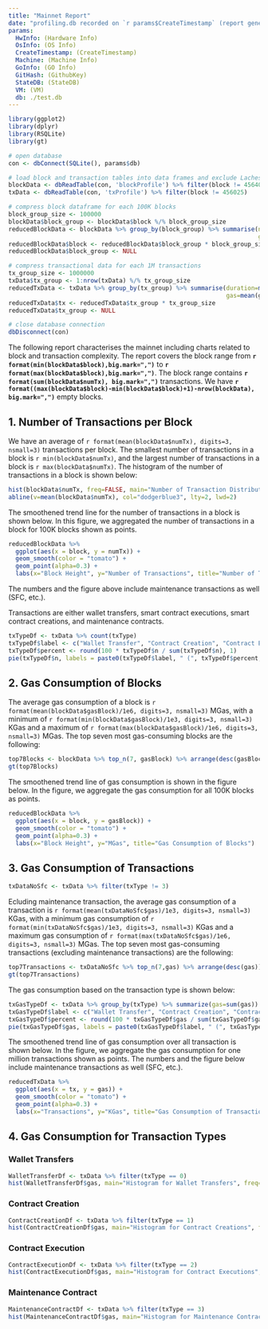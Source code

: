 ```yaml
---
title: "Mainnet Report"
date: "profiling.db recorded on `r params$CreateTimestamp` (report generated on `r Sys.Date()`)"
params:
  HwInfo: (Hardware Info)
  OsInfo: (OS Info)
  CreateTimestamp: (CreateTimestamp)
  Machine: (Machine Info)
  GoInfo: (GO Info)
  GitHash: (GithubKey)
  StateDB: (StateDB)
  VM: (VM)
  db: ./test.db
---
```


```r
library(ggplot2)
library(dplyr)
library(RSQLite)
library(gt)

# open database
con <- dbConnect(SQLite(), params$db)

# load block and transaction tables into data frames and exclude Lachesis' transition block
blockData <- dbReadTable(con, 'blockProfile') %>% filter(block != 4564025)
txData <- dbReadTable(con, 'txProfile') %>% filter(block != 456025)

# compress block dataframe for each 100K blocks
block_group_size <- 100000
blockData$block_group <- blockData$block %/% block_group_size
reducedBlockData <- blockData %>% group_by(block_group) %>% summarise(numTx=mean(numTx),           # average number of transactions
                                                                      gasBlock=mean(gasBlock)/1e6) # average gas (in MGas)
reducedBlockData$block <- reducedBlockData$block_group * block_group_size
reducedBlockData$block_group <- NULL

# compress transactional data for each 1M transactions
tx_group_size <- 1000000
txData$tx_group <- 1:nrow(txData) %/% tx_group_size
reducedTxData <- txData %>% group_by(tx_group) %>% summarise(duration=mean(duration)/1e3,  # average duration (in us)
                                                             gas=mean(gas)/1e3)            # average gas (in KGas)
reducedTxData$tx <- reducedTxData$tx_group * tx_group_size
reducedTxData$tx_group <- NULL

# close database connection
dbDisconnect(con)
```

The following report characterises the mainnet including charts related to block and transaction complexity.
The report covers the block range from **`r format(min(blockData$block),big.mark=",")`**  to **`r format(max(blockData$block),big.mark=",")`**.
The block range contains **`r format(sum(blockData$numTx), big.mark=",")`** transactions.
We have **`r format((max(blockData$block)-min(blockData$block)+1)-nrow(blockData), big.mark=",")`** empty blocks.

## 1. Number of Transactions per Block

We have an average  of `r format(mean(blockData$numTx), digits=3, nsmall=3)` transactions per block.
The smallest number of transactions in a block is `r min(blockData$numTx)`, and the largest number of transactions in a block is `r max(blockData$numTx)`.
The histogram of the number of transactions in a block is shown below:

```r
hist(blockData$numTx, freq=FALSE, main="Number of Transaction Distribution", xlab="Number of Transactions", col="lightblue1"); rug(blockData$numTx)
abline(v=mean(blockData$numTx), col="dodgerblue3", lty=2, lwd=2)
```

The smoothened trend line for the number of transactions in a block is shown below. In this figure, we aggregated the number of transactions in a block for 100K blocks shown as points.

```r
reducedBlockData %>%
  ggplot(aes(x = block, y = numTx)) +
  geom_smooth(color = "tomato") +
  geom_point(alpha=0.3) +
  labs(x="Block Height", y="Number of Transactions", title="Number of Transactions per Block")
```

The numbers and the figure above include maintenance transactions as well (SFC, etc.).

Transactions are either wallet transfers, smart contract executions, smart contract creations, and maintenance contracts.
```r
txTypeDf <- txData %>% count(txType)
txTypeDf$label <- c("Wallet Transfer", "Contract Creation", "Contract Execution", "Maintenance Contract")
txTypeDf$percent <- round(100 * txTypeDf$n / sum(txTypeDf$n), 1)
pie(txTypeDf$n, labels = paste0(txTypeDf$label, " (", txTypeDf$percent, "%)"), main ="Transaction Types")
```

## 2. Gas Consumption of Blocks

The average gas consumption of a block is `r format(mean(blockData$gasBlock)/1e6, digits=3, nsmall=3)` MGas, with a minimum of `r format(min(blockData$gasBlock)/1e3, digits=3, nsmall=3)` KGas and a maximum of `r format(max(blockData$gasBlock)/1e6, digits=3, nsmall=3)` MGas.
The top seven most gas-consuming blocks are the following:

```r
top7Blocks <- blockData %>% top_n(7, gasBlock) %>% arrange(desc(gasBlock)) %>% select(block, gasBlock) %>% rename(Block = block, Gas = gasBlock)
gt(top7Blocks)
```

The smoothened trend line of gas consumption is shown in the figure below. In the figure, we aggregate the gas consumption for all 100K blocks as points.

```r
reducedBlockData %>%
  ggplot(aes(x = block, y = gasBlock)) +
  geom_smooth(color = "tomato") +
  geom_point(alpha=0.3) +
  labs(x="Block Height", y="MGas", title="Gas Consumption of Blocks")
```

## 3. Gas Consumption of Transactions
```r
txDataNoSfc <- txData %>% filter(txType != 3)
```

Ecluding maintenance transaction, the average gas consumption of a transaction is `r format(mean(txDataNoSfc$gas)/1e3, digits=3, nsmall=3)` KGas, with a minimum gas consumption of `r format(min(txDataNoSfc$gas)/1e3, digits=3, nsmall=3)` KGas and a maximum gas consumption of `r format(max(txDataNoSfc$gas)/1e6, digits=3, nsmall=3)` MGas.
The top seven most gas-consuming transactions (excluding maintenance transactions) are the following:

```r
top7Transactions <- txDataNoSfc %>% top_n(7,gas) %>% arrange(desc(gas)) %>% select(block, tx, gas) %>% rename(Gas = gas, Block = block, Transaction = tx)
gt(top7Transactions)
```

The gas consumption based on the transaction type is shown below:

```r
txGasTypeDf <- txData %>% group_by(txType) %>% summarize(gas=sum(gas))
txGasTypeDf$label <- c("Wallet Transfer", "Contract Creation", "Contract Execution", "Maintenance Contract")
txGasTypeDf$percent <- round(100 * txGasTypeDf$gas / sum(txGasTypeDf$gas), 1)
pie(txGasTypeDf$gas, labels = paste0(txGasTypeDf$label, " (", txGasTypeDf$percent, "%)"), main ="Gas Consumption of Transaction Types")
```

The smoothened trend line of gas consumption over all transaction is shown below. In the figure, we aggregate the gas consumption for one million transactions shown as points. The numbers and the figure below include maintenance transactions as well (SFC, etc.).

```r
reducedTxData %>%
  ggplot(aes(x = tx, y = gas)) +
  geom_smooth(color = "tomato") +
  geom_point(alpha=0.3) +
  labs(x="Transactions", y="KGas", title="Gas Consumption of Transactions")
```

## 4. Gas Consumption for Transaction Types
### Wallet Transfers

```r
WalletTransferDf <- txData %>% filter(txType == 0)
hist(WalletTransferDf$gas, main="Histogram for Wallet Transfers", freq=FALSE, xlab="Gas Consumption", col="lightblue1")
```

### Contract Creation

```r
ContractCreationDf <- txData %>% filter(txType == 1)
hist(ContractCreationDf$gas, main="Histogram for Contract Creations", freq=FALSE, xlab="Gas Consumption", col="lightblue1")
```

### Contract Execution

```r
ContractExecutionDf <- txData %>% filter(txType == 2)
hist(ContractExecutionDf$gas, main="Histogram for Contract Executions", freq=FALSE, xlab="Gas Consumption", col="lightblue1")
```

### Maintenance Contract

```r
MaintenanceContractDf <- txData %>% filter(txType == 3)
hist(MaintenanceContractDf$gas, main="Histogram for Maintenance Contract (SFC, etc.)", freq=FALSE, xlab="Gas Consumption", col="lightblue1")
```
